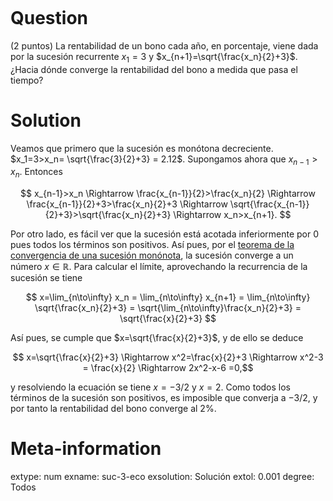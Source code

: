 ```r

```

Question
========
(2 puntos) La rentabilidad de un bono cada año, en porcentaje, viene dada por la sucesión recurrente $x_1=3$ y $x_{n+1}=\sqrt{\frac{x_n}{2}+3}$. ¿Hacia dónde converge la rentabilidad del bono a medida que pasa el tiempo?

Solution
========
Veamos que primero que la sucesión es monótona decreciente. $x_1=3>x_n= \sqrt{\frac{3}{2}+3} = 2.12$. Supongamos ahora que $x_{n-1}>x_n$. Entonces 

$$
x_{n-1}>x_n \Rightarrow \frac{x_{n-1}}{2}>\frac{x_n}{2} \Rightarrow \frac{x_{n-1}}{2}+3>\frac{x_n}{2}+3 \Rightarrow \sqrt{\frac{x_{n-1}}{2}+3}>\sqrt{\frac{x_n}{2}+3} \Rightarrow x_n>x_{n+1}.
$$

Por otro lado, es fácil ver que la sucesión está acotada inferiormente por $0$ pues todos los términos son positivos. Así pues, por el [teorema de la convergencia de una sucesión monónota](https://aprendeconalf.es/analisis-manual/sucesiones.html#thm-convergencia-monotona), la sucesión converge a un número $x\in\mathbb{R}$. Para calcular el límite, aprovechando la recurrencia de la sucesión se tiene

$$
x=\lim_{n\to\infty} x_n = \lim_{n\to\infty} x_{n+1} = \lim_{n\to\infty} \sqrt{\frac{x_n}{2}+3} = \sqrt{\lim_{n\to\infty}\frac{x_n}{2}+3} = \sqrt{\frac{x}{2}+3}
$$

Así pues, se cumple que $x=\sqrt{\frac{x}{2}+3}$, y de ello se deduce

$$
x=\sqrt{\frac{x}{2}+3} \Rightarrow x^2=\frac{x}{2}+3 \Rightarrow x^2-3 = \frac{x}{2} \Rightarrow 2x^2-x-6 =0,$$

y resolviendo la ecuación se tiene $x=-3/2$ y $x=2$. Como todos los términos de la sucesión son positivos, es imposible que converja a $-3/2$, y por tanto la rentabilidad del bono converge al $2$\%.


Meta-information
================
extype: num
exname: suc-3-eco
exsolution: Solución
extol: 0.001
degree: Todos
